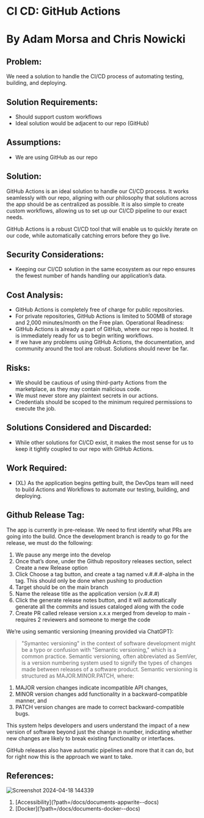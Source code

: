 
# CI CD: GitHub Actions

# By Adam Morsa and Chris Nowicki

## Problem:

We need a solution to handle the CI/CD process of automating testing, building, and deploying.

## Solution Requirements:

- Should support custom workflows
- Ideal solution would be adjacent to our repo (GitHub)

## Assumptions:

- We are using GitHub as our repo

## Solution:

GitHub Actions is an ideal solution to handle our CI/CD process. It works seamlessly with our
repo, aligning with our philosophy that solutions across the app should be as centralized as
possible. It is also simple to create custom workflows, allowing us to set up our CI/CD pipeline to
our exact needs.

GitHub Actions is a robust CI/CD tool that will enable us to quickly iterate on our code, while
automatically catching errors before they go live.

## Security Considerations:

- Keeping our CI/CD solution in the same ecosystem as our repo ensures the fewest
  number of hands handling our application’s data.

## Cost Analysis:

- GitHub Actions is completely free of charge for public repositories.
- For private repositories, GitHub Actions is limited to 500MB of storage and 2,000
  minutes/month on the Free plan.
  Operational Readiness:
- GitHub Actions is already a part of GitHub, where our repo is hosted. It is immediately
  ready for us to begin writing workflows.
- If we have any problems using GitHub Actions, the documentation, and community
  around the tool are robust. Solutions should never be far.

## Risks:

- We should be cautious of using third-party Actions from the marketplace, as they may
  contain malicious code.
- We must never store any plaintext secrets in our actions.
- Credentials should be scoped to the minimum required permissions to execute the job.

## Solutions Considered and Discarded:

- While other solutions for CI/CD exist, it makes the most sense for us to keep it tightly
  coupled to our repo with GitHub Actions.

## Work Required:

- (XL) As the application begins getting built, the DevOps team will need to build Actions
  and Workflows to automate our testing, building, and deploying.

## Github Release Tag:

The app is currently in pre-release.
We need to first identify what PRs are going into the build.
Once the development branch is ready to go for the release, we must do the following:

1. We pause any merge into the develop
2. Once that’s done, under the Github repository releases section, select Create a new Release option
3. Click Choose a tag button, and create a tag named v.#.#.#-alpha in the tag. This should only be done when pushing to production
4. Target should be on the main branch
5. Name the release title as the application version (v.#.#.#)
6. Click the generate release notes button, and it will automatically generate all the commits and issues cataloged along with the code
7. Create PR called release version x.x.x merged from develop to main - requires 2 reviewers and someone to merge the code

We’re using semantic versioning (meaning provided via ChatGPT):

> "Symantec versioning" in the context of software development might be a typo or confusion with "Semantic versioning," which is a common practice. Semantic versioning, often abbreviated as SemVer, is a version numbering system used to signify the types of changes made between releases of a software product.
> Semantic versioning is structured as MAJOR.MINOR.PATCH, where:

1. MAJOR version changes indicate incompatible API changes,
2. MINOR version changes add functionality in a backward-compatible manner, and
3. PATCH version changes are made to correct backward-compatible bugs.

This system helps developers and users understand the impact of a new version of software beyond just the change in number, indicating whether new changes are likely to break existing functionality or interfaces.

GitHub releases also have automatic pipelines and more that it can do, but for right now this is the approach we want to take.

## References:

![Screenshot 2024-04-18 144339](https://github.com/LetsGetTechnical/gridiron-survivor/assets/66279068/7913df74-77d6-4050-a71d-e1a454a121e0)

<ol className="doc_nav_links">
  <li>[Accessibility](?path=/docs/documents-appwrite--docs)</li>
  <li>[Docker](?path=/docs/documents-docker--docs)</li>
</ol>
